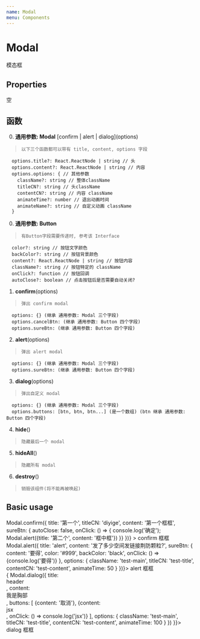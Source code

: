 ```yaml
---
name: Modal
menu: Components
---
```



# Modal

模态框

## Properties 
  空
 
## 函数
  0.  **通用参数: Modal** \[confirm | alert | dialog](options)
  >     以下三个函数都可以带有 title, content, options 字段
      options.title?: React.ReactNode | string // 头
      options.content?: React.ReactNode | string // 内容
      options.options: { // 其他参数
        className?: string // 整体className
        titleCN?: string // 头className
        contentCN?: string // 内容 className
        animateTime?: number // 退出动画时间
        animateName?: string // 自定义动画 className
      } 
      
  0.  **通用参数: Button** 
  >     有Button字段需要传递时, 参考该 Interface
      color?: string // 按钮文字颜色
      backColor?: string // 按钮背景颜色
      content?: React.ReactNode | string // 按钮内容
      className?: string // 按钮特定的 className
      onClick?: function // 按钮回调
      autoClose?: boolean // 点击按钮后是否需要自动关闭?

  1.  **confirm**(options)
  >     弹出 confirm modal
      options: {} (继承 通用参数: Modal 三个字段)
      options.cancelBtn: (继承 通用参数: Button 四个字段)
      options.sureBtn: (继承 通用参数: Button 四个字段)
  
  2.  **alert**(options)
  >     弹出 alert modal
      options: {} (继承 通用参数: Modal 三个字段)
      options.sureBtn: (继承 通用参数: Button 四个字段)
      

  3.  **dialog**(options)
  >     弹出自定义 modal
      options: {} (继承 通用参数: Modal 三个字段)
      options.buttons: [btn, btn, btn...] (是一个数组) (btn 继承 通用参数: Button 四个字段)
  
  4.  **hide**()
  >     隐藏最后一个 modal
  
  5.  **hideAll**()
  >     隐藏所有 modal
  
  6.  **destroy**()
  >     销毁该组件(将不能再被唤起)

## Basic usage

<Playground>
  <div>
    <div 
      onClick={() => Modal.confirm({
        title: '第一个',
        titleCN: 'diyige',
        content: '第一个框框',
        sureBtn: {
          autoClose: false, 
          onClick: () => {
            console.log('确定'); 
            Modal.alert({title: '第二个', content: '框中框'})
          }}
      })}
    >
      confirm 框框
    </div>
    <div 
      onClick={() => Modal.alert({
        title: 'alert', 
        content: '发了多少空间发链接荆防颗粒?',
        sureBtn: {
          content: '要得',
          color: '#999',
          backColor: 'black',
          onClick: () => {console.log('要得')}
        },
        options: {
          className: 'test-main',
          titleCN: 'test-title',
          contentCN: 'test-content',
          animateTime: 50
        }
      })}>
      alert 框框
    </div>
    <div onClick={() => {
      Modal.dialog({
        title: <div style={{color: 'red'}}>header</div>,
        content: <div style={{paddingTop: '1rem'}}>我是胸部</div>,
        buttons: [
          {content: '取消'},
          {content: <div>jsx</div>, onClick: () => console.log('jsx')}
        ],
        options: {
          className: 'test-main',
          titleCN: 'test-title',
          contentCN: 'test-content',
          animateTime: 100
        }
      })
    }}>
      dialog 框框
    </div>
  </div>
 
</Playground>
